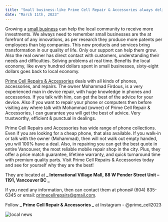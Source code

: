 ```yaml
---
title: "Small business-like Prime Cell Repair & Accessories always delivers the real best"
date: "March 11th, 2023"
---
```


Growing a [small business](https://financialpost.com/category/entrepreneur/small-business/) can help the local community to receive more investments. We always need to remember small businesses are the at forefront of any innovations, as per research they produce more patents per employees than big companies. This new products and services bring transformation in our quality of life. Only our support can help them grow. Also the real owner has direct contact with customers, understanding their needs and difficulties. Solving problems at real time. Benefits the local economy, like every hundred dollars spent in small businesses, sixty-eight dollars goes back to local economy.

[Prime Cell Repairs & Accessories](https://primecellrepair.com/) deals with all kinds of phones, accessories, and repairs. The owner Mohammad Firdous, is a very experienced man in device repair, with huge knowledge in phones and accessories. If you talk with him, can get the best of the advice for your device. Also if you want to repair your phone or computers then before visiting any where talk with Mohammad (owner) of Prime Cell Repair & Accessories, I can guarantee you will get the best of advice. Very trustworthy, efficient & punctual in dealings.

Prime Cell Repairs and Accessories has wide range of phone collections. Even if you are looking for a cheap phone, that also available. If you walk-in or talk with the owner (Mohammad), then will not walk out empty handed, you will 100% have a deal. Also, in repairing you can get the best quote in entire Vancouver, the most reliable mobile repair shop in the city. Plus, they offer a price match guarantee, lifetime warranty, and quick turnaround time with premium quality parts. Visit Prime Cell Repairs & Accessories today and see for yourself why they are the best!

They are located at **_ International Village Mall, 88 W Pender Street Unit – 1191, Vancouver BC _**

If you need any information, then can contact them at phone# (604) 835-6345 or email: primecellrepairs@gmail.com.

Follow **_ Prime Cell Repair & Accessories _** at Instagram - @prime_cell2023

<img src="/locals/local4.png" alt="local news" />
